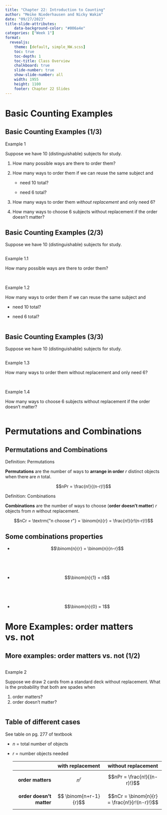 ```yaml
---
title: "Chapter 22: Introduction to Counting"
author: "Meike Niederhausen and Nicky Wakim"
date: "09/27/2023"
title-slide-attributes:
    data-background-color: "#006a4e"
categories: ["Week 1"]
format: 
  revealjs:
    theme: [default, simple_NW.scss]
    toc: true
    toc-depth: 1
    toc-title: Class Overview
    chalkboard: true
    slide-number: true
    show-slide-number: all
    width: 1955
    height: 1100
    footer: Chapter 22 Slides
---
```


# Basic Counting Examples

## Basic Counting Examples (1/3)

::: example
::: ex-title
Example 1
:::

::: ex-cont
Suppose we have 10 (distinguishable) subjects for study.

1.  How many possible ways are there to order them?

2.  How many ways to order them if we can reuse the same subject and

    -   need 10 total?

    -   need 6 total?

3.  How many ways to order them *without replacement* and only need 6?

4.  How many ways to choose 6 subjects without replacement if the order doesn't matter?
:::
:::

## Basic Counting Examples (2/3)

Suppose we have 10 (distinguishable) subjects for study.

::: columns
::: {.column width="40%"}
::: example
::: ex-title
Example 1.1
:::

::: ex-cont
How many possible ways are there to order them?
:::
:::

 

::: example
::: ex-title
Example 1.2
:::

::: ex-cont
How many ways to order them if we can reuse the same subject and

-   need 10 total?

-   need 6 total?
:::
:::
:::
:::

## Basic Counting Examples (3/3)

Suppose we have 10 (distinguishable) subjects for study.

::: columns
::: {.column width="40%"}
::: example
::: ex-title
Example 1.3
:::

::: ex-cont
How many ways to order them without replacement and only need 6?
:::
:::

 

::: example
::: ex-title
Example 1.4
:::

::: ex-cont
How many ways to choose 6 subjects without replacement if the order doesn't matter?
:::
:::
:::
:::

# Permutations and Combinations

## Permutations and Combinations

::: definition
::: def-title
Definition: Permutations
:::

::: def-cont
**Permutations** are the number of ways to **arrange in order** $r$ distinct objects when there are $n$ total.

$$nPr = \frac{n!}{(n-r)!}$$
:::
:::

::: definition
::: def-title
Definition: Combinations
:::

::: def-cont
**Combinations** are the number of ways to choose (**order doesn't matter**) $r$ objects from $n$ without replacement.

$$nCr = \textrm{"n choose r"} = \binom{n}{r} = \frac{n!}{r!(n-r)!}$$
:::
:::

## Some combinations properties

-   $$\binom{n}{r} = \binom{n}{n-r}$$

     

     

-   $$\binom{n}{1} = n$$

     

     

-   $$\binom{n}{0} = 1$$

# More Examples: order matters vs. not

## More examples: order matters vs. not (1/2)

::: columns
::: {.column width="30%"}
::: example
::: ex-title
Example 2
:::

::: ex-cont
Suppose we draw 2 cards from a standard deck without replacement. What is the probability that both are spades when

1.  order matters?
2.  order doesn't matter?
:::
:::
:::
:::

## Table of different cases

See table on pg. 277 of textbook

-   $n$ = total number of objects

-   $r$ = number objects needed

    |                          |   with replacement    |             without replacement              |
    |-------------------:|:----------------------:|:--------------------------:|
    |        **order matters** |        $$n^r$$        |         $$nPr = \frac{n!}{(n-r)!}$$          |
    | **order doesn't matter** | $$ \binom{n+r-1}{r}$$ | $$nCr = \binom{n}{r} = \frac{n!}{r!(n-r)!}$$ |
